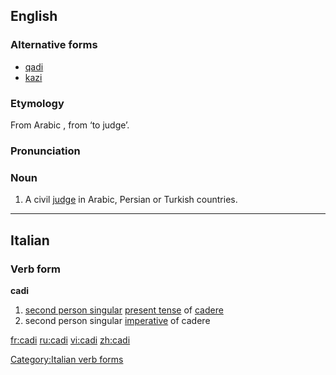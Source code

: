 ==English==
===Alternative forms===
*[[qadi]]
*[[kazi]]

===Etymology===
From Arabic '''{{ARchar|[[قاضي]]}}''', from '''{{ARchar|[[قض]]}}''' ‘to judge’.

===Pronunciation===
{{IPA|/ˈkɑːdi/}}

===Noun===
{{en-noun}}

# A civil [[judge]] in Arabic, Persian or Turkish countries.

----
==Italian==

===Verb form===
'''cadi'''

# [[second person singular]] [[present tense]] of [[cadere]]
# second person singular [[imperative]] of cadere

[[Category:Italian verb forms]]

[[fr:cadi]]
[[ru:cadi]]
[[vi:cadi]]
[[zh:cadi]]